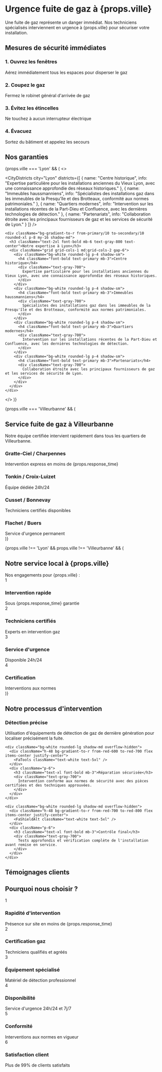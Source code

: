 

<HeroAnimation />

<div className="mb-12 mt-8">
  <h1 className="text-3xl md:text-4xl font-bold text-center bg-gradient-to-r from-primary to-secondary bg-clip-text text-transparent mb-6">Urgence fuite de gaz à {props.ville}</h1>

  <div className="text-lg text-center text-gray-700 max-w-3xl mx-auto mb-8">
    Une fuite de gaz représente un danger immédiat. Nos techniciens spécialisés interviennent en urgence à {props.ville} pour sécuriser votre installation.
  </div>

  <ResponseTimeIndicator time={props.response_time} />
</div>

<div className="grid grid-cols-1 md:grid-cols-2 gap-6 my-12">
  <ServiceCard 
    icon={FaExclamationTriangle}
    title="Mise en sécurité immédiate" 
    description="Intervention prioritaire pour sécuriser votre installation"
  />
  <ServiceCard 
    icon={FaSearch}
    title="Détection professionnelle" 
    description="Localisation précise des fuites avec matériel spécialisé"
  />
  <ServiceCard 
    icon={FaTools}
    title="Réparation aux normes" 
    description="Intervention conforme à la réglementation gaz"
  />
  <ServiceCard 
    icon={FaShieldAlt}
    title="Certification" 
    description="Délivrance d'un certificat de conformité après intervention"
  />
</div>

<div className="bg-red-50 rounded-xl p-8 my-16 shadow-md">
  <h2 className="text-2xl md:text-3xl font-bold text-center mb-6 text-red-600">Mesures de sécurité immédiates</h2>
  <div className="grid grid-cols-1 md:grid-cols-2 gap-6">
    <div className="bg-white rounded-lg p-4 shadow-sm">
      <h3 className="font-bold text-red-600 mb-3">1. Ouvrez les fenêtres</h3>
      <div className="text-gray-700">Aérez immédiatement tous les espaces pour disperser le gaz</div>
    </div>
    <div className="bg-white rounded-lg p-4 shadow-sm">
      <h3 className="font-bold text-red-600 mb-3">2. Coupez le gaz</h3>
      <div className="text-gray-700">Fermez le robinet général d'arrivée de gaz</div>
    </div>
    <div className="bg-white rounded-lg p-4 shadow-sm">
      <h3 className="font-bold text-red-600 mb-3">3. Évitez les étincelles</h3>
      <div className="text-gray-700">Ne touchez à aucun interrupteur électrique</div>
    </div>
    <div className="bg-white rounded-lg p-4 shadow-sm">
      <h3 className="font-bold text-red-600 mb-3">4. Évacuez</h3>
      <div className="text-gray-700">Sortez du bâtiment et appelez les secours</div>
    </div>
  </div>
</div>

<EmergencyCallToAction />

<div className="my-16">
  <h2 className="text-2xl md:text-3xl font-bold text-center mb-8 bg-gradient-to-r from-primary to-secondary bg-clip-text text-transparent">Nos garanties</h2>
  <Guarantees />
</div>

{props.ville === 'Lyon' && (
  <>
    <div className="my-16">
      <CityDistricts 
        city="Lyon"
        districts={[
          { name: "Centre historique", info: "Expertise particulière pour les installations anciennes du Vieux Lyon, avec une connaissance approfondie des réseaux historiques." },
          { name: "Immeubles haussmanniens", info: "Spécialistes des installations gaz dans les immeubles de la Presqu'île et des Brotteaux, conformité aux normes patrimoniales." },
          { name: "Quartiers modernes", info: "Intervention sur les installations récentes de la Part-Dieu et Confluence, avec les dernières technologies de détection." },
          { name: "Partenariats", info: "Collaboration étroite avec les principaux fournisseurs de gaz et les services de sécurité de Lyon." }
        ]}
      />
    </div>
    
    <div className="bg-gradient-to-r from-primary/10 to-secondary/10 rounded-xl p-8 my-16 shadow-md">
      <h3 className="text-2xl font-bold mb-6 text-gray-800 text-center">Notre expertise à Lyon</h3>
      <div className="grid grid-cols-1 md:grid-cols-2 gap-6">
        <div className="bg-white rounded-lg p-4 shadow-sm">
          <h4 className="font-bold text-primary mb-3">Centre historique</h4>
          <div className="text-gray-700">
            Expertise particulière pour les installations anciennes du Vieux Lyon, avec une connaissance approfondie des réseaux historiques.
          </div>
        </div>
        <div className="bg-white rounded-lg p-4 shadow-sm">
          <h4 className="font-bold text-primary mb-3">Immeubles haussmanniens</h4>
          <div className="text-gray-700">
            Spécialistes des installations gaz dans les immeubles de la Presqu'île et des Brotteaux, conformité aux normes patrimoniales.
          </div>
        </div>
        <div className="bg-white rounded-lg p-4 shadow-sm">
          <h4 className="font-bold text-primary mb-3">Quartiers modernes</h4>
          <div className="text-gray-700">
            Intervention sur les installations récentes de la Part-Dieu et Confluence, avec les dernières technologies de détection.
          </div>
        </div>
        <div className="bg-white rounded-lg p-4 shadow-sm">
          <h4 className="font-bold text-primary mb-3">Partenariats</h4>
          <div className="text-gray-700">
            Collaboration étroite avec les principaux fournisseurs de gaz et les services de sécurité de Lyon.
          </div>
        </div>
      </div>
    </div>
  </>
)}

{props.ville === 'Villeurbanne' && (
  <div className="bg-blue-50 rounded-xl p-8 my-16 shadow-md">
    <h2 className="text-2xl md:text-3xl font-bold text-center mb-6">Service fuite de gaz à Villeurbanne</h2>
    <div className="mb-6 text-center text-gray-700">Notre équipe certifiée intervient rapidement dans tous les quartiers de Villeurbanne.</div>
    <div className="grid grid-cols-1 md:grid-cols-2 gap-6">
      <div className="bg-white rounded-lg p-4 shadow-sm">
        <h3 className="font-semibold mb-3">Gratte-Ciel / Charpennes</h3>
        <div className="text-sm text-gray-600">Intervention express en moins de {props.response_time}</div>
      </div>
      <div className="bg-white rounded-lg p-4 shadow-sm">
        <h3 className="font-semibold mb-3">Tonkin / Croix-Luizet</h3>
        <div className="text-sm text-gray-600">Équipe dédiée 24h/24</div>
      </div>
      <div className="bg-white rounded-lg p-4 shadow-sm">
        <h3 className="font-semibold mb-3">Cusset / Bonnevay</h3>
        <div className="text-sm text-gray-600">Techniciens certifiés disponibles</div>
      </div>
      <div className="bg-white rounded-lg p-4 shadow-sm">
        <h3 className="font-semibold mb-3">Flachet / Buers</h3>
        <div className="text-sm text-gray-600">Service d'urgence permanent</div>
      </div>
    </div>
  </div>
)}

{props.ville !== 'Lyon' && props.ville !== 'Villeurbanne' && (
  <div className="bg-blue-50 rounded-xl p-8 my-16 shadow-md">
    <h2 className="text-2xl md:text-3xl font-bold text-center mb-6">Notre service local à {props.ville}</h2>
    <div className="mb-6 text-center text-gray-700">Nos engagements pour {props.ville} :</div>
    <div className="grid grid-cols-1 md:grid-cols-2 gap-6">
      <div className="bg-white rounded-lg p-4 shadow-sm flex items-start">
        <span className="w-10 h-10 rounded-full bg-primary text-white flex items-center justify-center mr-4 mt-1">1</span>
        <div>
          <h3 className="font-semibold mb-2">Intervention rapide</h3>
          <div className="text-sm text-gray-600">Sous {props.response_time} garantie</div>
        </div>
      </div>
      <div className="bg-white rounded-lg p-4 shadow-sm flex items-start">
        <span className="w-10 h-10 rounded-full bg-primary text-white flex items-center justify-center mr-4 mt-1">2</span>
        <div>
          <h3 className="font-semibold mb-2">Techniciens certifiés</h3>
          <div className="text-sm text-gray-600">Experts en intervention gaz</div>
        </div>
      </div>
      <div className="bg-white rounded-lg p-4 shadow-sm flex items-start">
        <span className="w-10 h-10 rounded-full bg-primary text-white flex items-center justify-center mr-4 mt-1">3</span>
        <div>
          <h3 className="font-semibold mb-2">Service d'urgence</h3>
          <div className="text-sm text-gray-600">Disponible 24h/24</div>
        </div>
      </div>
      <div className="bg-white rounded-lg p-4 shadow-sm flex items-start">
        <span className="w-10 h-10 rounded-full bg-primary text-white flex items-center justify-center mr-4 mt-1">4</span>
        <div>
          <h3 className="font-semibold mb-2">Certification</h3>
          <div className="text-sm text-gray-600">Interventions aux normes</div>
        </div>
      </div>
    </div>
  </div>
)}

<div className="my-16">
  <h2 className="text-2xl md:text-3xl font-bold text-center mb-8 bg-gradient-to-r from-primary to-secondary bg-clip-text text-transparent">Notre processus d'intervention</h2>
  
  <div className="grid grid-cols-1 md:grid-cols-3 gap-8 mb-12">
    <div className="bg-white rounded-lg shadow-md overflow-hidden">
      <div className="h-48 bg-gradient-to-r from-red-500 to-red-600 flex items-center justify-center">
        <FaSearch className="text-white text-5xl" />
      </div>
      <div className="p-6">
        <h3 className="text-xl font-bold mb-3">Détection précise</h3>
        <div className="text-gray-700">
          Utilisation d'équipements de détection de gaz de dernière génération pour localiser précisément la fuite.
        </div>
      </div>
    </div>
    
    <div className="bg-white rounded-lg shadow-md overflow-hidden">
      <div className="h-48 bg-gradient-to-r from-red-600 to-red-700 flex items-center justify-center">
        <FaTools className="text-white text-5xl" />
      </div>
      <div className="p-6">
        <h3 className="text-xl font-bold mb-3">Réparation sécurisée</h3>
        <div className="text-gray-700">
          Intervention conforme aux normes de sécurité avec des pièces certifiées et des techniques approuvées.
        </div>
      </div>
    </div>
    
    <div className="bg-white rounded-lg shadow-md overflow-hidden">
      <div className="h-48 bg-gradient-to-r from-red-700 to-red-800 flex items-center justify-center">
        <FaShieldAlt className="text-white text-5xl" />
      </div>
      <div className="p-6">
        <h3 className="text-xl font-bold mb-3">Contrôle final</h3>
        <div className="text-gray-700">
          Tests approfondis et vérification complète de l'installation avant remise en service.
        </div>
      </div>
    </div>
  </div>
</div>

<div className="my-16">
  <h2 className="text-2xl md:text-3xl font-bold text-center mb-8 bg-gradient-to-r from-primary to-secondary bg-clip-text text-transparent">Témoignages clients</h2>
  
  <div className="grid grid-cols-1 md:grid-cols-2 gap-8">
    <Testimonial 
      name="Pierre M." 
      location={`${props.ville}`} 
      quote="Intervention ultra rapide suite à une odeur de gaz. L'équipe a été très professionnelle et rassurante. Problème résolu en moins d'une heure."
    />
    <Testimonial 
      name="Sarah L." 
      location={`${props.ville}`} 
      quote="Service impeccable. Les techniciens sont arrivés en 15 minutes et ont géré la situation avec beaucoup de professionnalisme. Je recommande vivement."
    />
  </div>
</div>

<div className="my-16">
  <h2 className="text-2xl md:text-3xl font-bold text-center mb-8 bg-gradient-to-r from-primary to-secondary bg-clip-text text-transparent">Pourquoi nous choisir ?</h2>

  <div className="bg-gradient-to-r from-primary/5 to-secondary/5 rounded-xl p-8 shadow-md">
    <div className="grid grid-cols-1 md:grid-cols-2 lg:grid-cols-3 gap-6">
      <div className="bg-white rounded-lg p-4 shadow-sm">
        <div className="flex items-center mb-4">
          <span className="w-10 h-10 rounded-full bg-primary text-white flex items-center justify-center mr-4">1</span>
          <h3 className="font-semibold">Rapidité d'intervention</h3>
        </div>
        <div className="text-sm text-gray-600">
          Présence sur site en moins de {props.response_time}
        </div>
      </div>
      <div className="bg-white rounded-lg p-4 shadow-sm">
        <div className="flex items-center mb-4">
          <span className="w-10 h-10 rounded-full bg-primary text-white flex items-center justify-center mr-4">2</span>
          <h3 className="font-semibold">Certification gaz</h3>
        </div>
        <div className="text-sm text-gray-600">
          Techniciens qualifiés et agréés
        </div>
      </div>
      <div className="bg-white rounded-lg p-4 shadow-sm">
        <div className="flex items-center mb-4">
          <span className="w-10 h-10 rounded-full bg-primary text-white flex items-center justify-center mr-4">3</span>
          <h3 className="font-semibold">Équipement spécialisé</h3>
        </div>
        <div className="text-sm text-gray-600">
          Matériel de détection professionnel
        </div>
      </div>
      <div className="bg-white rounded-lg p-4 shadow-sm">
        <div className="flex items-center mb-4">
          <span className="w-10 h-10 rounded-full bg-primary text-white flex items-center justify-center mr-4">4</span>
          <h3 className="font-semibold">Disponibilité</h3>
        </div>
        <div className="text-sm text-gray-600">
          Service d'urgence 24h/24 et 7j/7
        </div>
      </div>
      <div className="bg-white rounded-lg p-4 shadow-sm">
        <div className="flex items-center mb-4">
          <span className="w-10 h-10 rounded-full bg-primary text-white flex items-center justify-center mr-4">5</span>
          <h3 className="font-semibold">Conformité</h3>
        </div>
        <div className="text-sm text-gray-600">
          Interventions aux normes en vigueur
        </div>
      </div>
      <div className="bg-white rounded-lg p-4 shadow-sm">
        <div className="flex items-center mb-4">
          <span className="w-10 h-10 rounded-full bg-primary text-white flex items-center justify-center mr-4">6</span>
          <h3 className="font-semibold">Satisfaction client</h3>
        </div>
        <div className="text-sm text-gray-600">
          Plus de 99% de clients satisfaits
        </div>
      </div>
    </div>
  </div>
</div>

